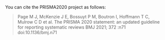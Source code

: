 You can cite the PRISMA2020 project as follows: 

> Page M J, McKenzie J E, Bossuyt P M, Boutron I, Hoffmann T C, Mulrow C D et al. The PRISMA 2020 statement: an updated guideline for reporting systematic reviews BMJ 2021; 372 :n71 doi:10.1136/bmj.n71
